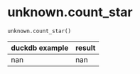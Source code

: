 # unknown.count_star { #duckops.unknown.count_star }

`unknown.count_star()`

| duckdb example | result |
| -------------- | ------ |
| nan | nan |
